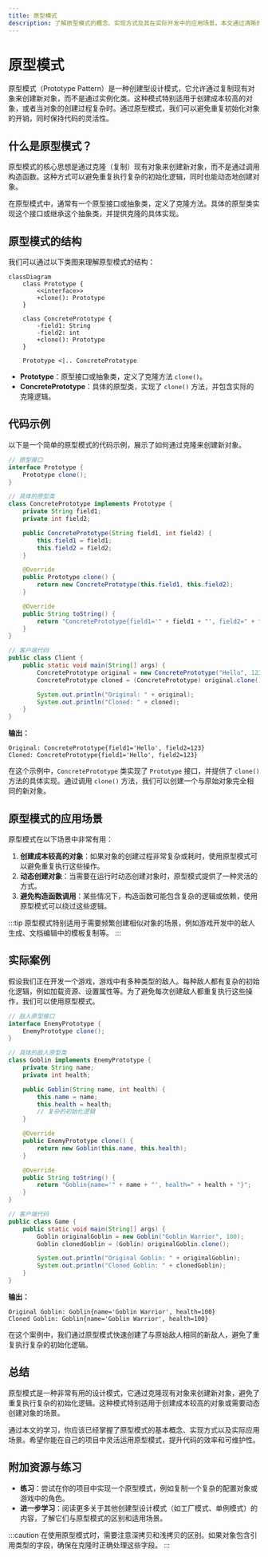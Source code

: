 ```yaml
---
title: 原型模式
description: 了解原型模式的概念、实现方式及其在实际开发中的应用场景。本文通过清晰的解释和代码示例，帮助初学者掌握原型模式的核心思想。
---
```


# 原型模式

原型模式（Prototype Pattern）是一种创建型设计模式，它允许通过复制现有对象来创建新对象，而不是通过实例化类。这种模式特别适用于创建成本较高的对象，或者当对象的创建过程复杂时。通过原型模式，我们可以避免重复初始化对象的开销，同时保持代码的灵活性。

## 什么是原型模式？

原型模式的核心思想是通过克隆（复制）现有对象来创建新对象，而不是通过调用构造函数。这种方式可以避免重复执行复杂的初始化逻辑，同时也能动态地创建对象。

在原型模式中，通常有一个原型接口或抽象类，定义了克隆方法。具体的原型类实现这个接口或继承这个抽象类，并提供克隆的具体实现。

## 原型模式的结构

我们可以通过以下类图来理解原型模式的结构：

```mermaid
classDiagram
    class Prototype {
        <<interface>>
        +clone(): Prototype
    }

    class ConcretePrototype {
        -field1: String
        -field2: int
        +clone(): Prototype
    }

    Prototype <|.. ConcretePrototype
```

- **Prototype**：原型接口或抽象类，定义了克隆方法 `clone()`。
- **ConcretePrototype**：具体的原型类，实现了 `clone()` 方法，并包含实际的克隆逻辑。

## 代码示例

以下是一个简单的原型模式的代码示例，展示了如何通过克隆来创建新对象。

```java
// 原型接口
interface Prototype {
    Prototype clone();
}

// 具体的原型类
class ConcretePrototype implements Prototype {
    private String field1;
    private int field2;

    public ConcretePrototype(String field1, int field2) {
        this.field1 = field1;
        this.field2 = field2;
    }

    @Override
    public Prototype clone() {
        return new ConcretePrototype(this.field1, this.field2);
    }

    @Override
    public String toString() {
        return "ConcretePrototype{field1='" + field1 + "', field2=" + field2 + "}";
    }
}

// 客户端代码
public class Client {
    public static void main(String[] args) {
        ConcretePrototype original = new ConcretePrototype("Hello", 123);
        ConcretePrototype cloned = (ConcretePrototype) original.clone();

        System.out.println("Original: " + original);
        System.out.println("Cloned: " + cloned);
    }
}
```

**输出：**
```
Original: ConcretePrototype{field1='Hello', field2=123}
Cloned: ConcretePrototype{field1='Hello', field2=123}
```

在这个示例中，`ConcretePrototype` 类实现了 `Prototype` 接口，并提供了 `clone()` 方法的具体实现。通过调用 `clone()` 方法，我们可以创建一个与原始对象完全相同的新对象。

## 原型模式的应用场景

原型模式在以下场景中非常有用：

1. **创建成本较高的对象**：如果对象的创建过程非常复杂或耗时，使用原型模式可以避免重复执行这些操作。
2. **动态创建对象**：当需要在运行时动态创建对象时，原型模式提供了一种灵活的方式。
3. **避免构造函数调用**：某些情况下，构造函数可能包含复杂的逻辑或依赖，使用原型模式可以绕过这些逻辑。

:::tip
原型模式特别适用于需要频繁创建相似对象的场景，例如游戏开发中的敌人生成、文档编辑中的模板复制等。
:::

## 实际案例

假设我们正在开发一个游戏，游戏中有多种类型的敌人。每种敌人都有复杂的初始化逻辑，例如加载资源、设置属性等。为了避免每次创建敌人都重复执行这些操作，我们可以使用原型模式。

```java
// 敌人原型接口
interface EnemyPrototype {
    EnemyPrototype clone();
}

// 具体的敌人原型类
class Goblin implements EnemyPrototype {
    private String name;
    private int health;

    public Goblin(String name, int health) {
        this.name = name;
        this.health = health;
        // 复杂的初始化逻辑
    }

    @Override
    public EnemyPrototype clone() {
        return new Goblin(this.name, this.health);
    }

    @Override
    public String toString() {
        return "Goblin{name='" + name + "', health=" + health + "}";
    }
}

// 客户端代码
public class Game {
    public static void main(String[] args) {
        Goblin originalGoblin = new Goblin("Goblin Warrior", 100);
        Goblin clonedGoblin = (Goblin) originalGoblin.clone();

        System.out.println("Original Goblin: " + originalGoblin);
        System.out.println("Cloned Goblin: " + clonedGoblin);
    }
}
```

**输出：**
```
Original Goblin: Goblin{name='Goblin Warrior', health=100}
Cloned Goblin: Goblin{name='Goblin Warrior', health=100}
```

在这个案例中，我们通过原型模式快速创建了与原始敌人相同的新敌人，避免了重复执行复杂的初始化逻辑。

## 总结

原型模式是一种非常有用的设计模式，它通过克隆现有对象来创建新对象，避免了重复执行复杂的初始化逻辑。这种模式特别适用于创建成本较高的对象或需要动态创建对象的场景。

通过本文的学习，你应该已经掌握了原型模式的基本概念、实现方式以及实际应用场景。希望你能在自己的项目中灵活运用原型模式，提升代码的效率和可维护性。

## 附加资源与练习

- **练习**：尝试在你的项目中实现一个原型模式，例如复制一个复杂的配置对象或游戏中的角色。
- **进一步学习**：阅读更多关于其他创建型设计模式（如工厂模式、单例模式）的内容，了解它们与原型模式的区别和适用场景。

:::caution
在使用原型模式时，需要注意深拷贝和浅拷贝的区别。如果对象包含引用类型的字段，确保在克隆时正确处理这些字段。
:::